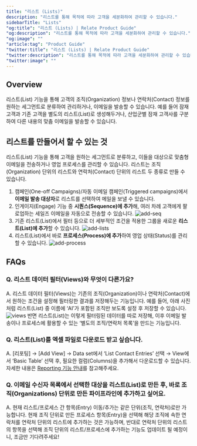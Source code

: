 ```yaml
---
title: "리스트 (Lists)"
description: "리스트를 통해 목적에 따라 고객을 세분화하여 관리할 수 있습니다."
sidebarTitle: "Lists"
"og:title": "리스트 (Lists) | Relate Product Guide"
"og:description": "리스트를 통해 목적에 따라 고객을 세분화하여 관리할 수 있습니다."
"og:image": ""
"article:tag": "Product Guide"
"twitter:title": "리스트 (Lists) | Relate Product Guide"
"twitter:description": "리스트를 통해 목적에 따라 고객을 세분화하여 관리할 수 있습니다."
"twitter:image": ""
---
```


## Overview
리스트(List) 기능을 통해 고객의 조직(Organization) 정보나 연락처(Contact) 정보를 원하는 세그먼트로 분류하여 관리하거나, 이메일을 발송할 수 있습니다. 
예를 들어 잠재 고객과 기존 고객을 별도의 리스트(List)로 생성해두거나, 산업군별 잠재 고객사를 구분하여 다른 내용의 맞춤 이메일을 발송할 수 있습니다.

## 리스트를 만들어서 할 수 있는 것
리스트(List) 기능을 통해 고객을 원하는 세그먼트로 분류하고, 이들을 대상으로 맞춤형 이메일을 전송하거나 영업 프로세스를 관리할 수 있습니다. 리스트는 조직(Organization) 단위의 리스트와 연락처(Contact) 단위의 리스트 두 종류로 만들 수 있습니다. 
1. 캠페인(One-off Campaigns)/자동 이메일 캠페인(Triggered campaigns)에서 **이메일 발송 대상자**로 리스트를 선택하여 메일을 보낼 수 있습니다.
2. 인게이지(Engage) 기능 중 **시퀀스(Sequence)에 추가**해, 여러 차례 고객에게 팔로업하는 세일즈 이메일을 자동으로 전송할 수 있습니다.
![add-seq](/images/features/add-seq.png)
3. 기존 리스트(List)에서 필터 등으로 더 세부적인 조건을 적용한 그룹을 새로운 **리스트(List)에 추가**할 수 있습니다.
![add-lists](/images/features/add-lists.png)
4. 리스트(List)에서 바로 **프로세스(Process)에 추가**하여 영업 상태(Status)를 관리할 수 있습니다.
![add-process](/images/features/add-process.png)

## FAQs
### Q. 리스트 데이터 필터(Views)와 무엇이 다른가요?
A. 리스트 데이터 필터(Views)는 기존의 조직(Organization)이나 연락처(Contact)에서 원하는 조건을 설정해 필터링한 결과를 저장해두는 기능입니다. 예를 들어, 아래 사진처럼 리스트(List) 중 이름에 ‘AI’가 포함된 조직만 보도록 설정 후 저장할 수 있습니다. 
![views](/images/features/lists-views.png)
반면 리스트(List)는 이렇게 필터링된 데이터를 따로 저장해, 이후 이메일 발송이나 프로세스에 활용할 수 있는 ‘별도의 조직/연락처 목록’을 만드는 기능입니다.

### Q. 리스트(List)를 엑셀 파일로 다운로드 받고 싶습니다. 
A. [리포팅] → [Add View] → Data set에서 ‘List Contact Entries’ 선택 → View에서 ‘Basic Table’ 선택 후, 필요한 컬럼(Columns)을 추가해서 다운로드할 수 있습니다. 자세한 내용은 [Reporting 기능 안내](/setup/export/)를 참고해주세요.

### Q. 이메일 수신자 목록에서 선택한 대상을 리스트(List)로 만든 후, 바로 조직(Organizations) 단위로 만든 파이프라인에 추가하고 싶어요.
A. 현재 리스트/프로세스 간 항목(Entry) 이동/추가는 같은 단위(조직, 연락처)로만 가능합니다. 
현재 조직 단위로 만든 프로세스 항목(Entry)을 선택해 해당 조직에 속한 연락처를 연락처 단위의 리스트에 추가하는 것은 가능하며, 반대로 연락처 단위의 리스트의 항목을 선택해 조직 단위의 리스트/프로세스에 추가하는 기능도 업데이트 될 예정이니, 조금만 기다려주세요!


